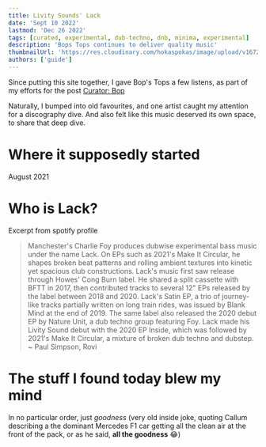 ```yaml
---
title: Livity Sounds' Lack
date: 'Sept 10 2022'
lastmod: 'Dec 26 2022'
tags: [curated, experimental, dub-techno, dnb, minima, experimental]
description: 'Bops Tops continues to deliver quality music'
thumbnailUrl: 'https://res.cloudinary.com/hokaspokas/image/upload/v1672084266/goosebumpsfm/lack_nyerip.jpg'
authors: ['guide']
---
```


Since putting this site together, I gave Bop's Tops a few listens, as part of my efforts for the post [Curator: Bop](/curated/curator-bop)

Naturally, I bumped into old favourites, and one artist caught my attention for a discography dive. And also felt like this music deserved its own space, to share that deep dive.

# Where it supposedly started

August 2021

<Track
  url={'2Mf7lfHxdiABiO7j0BDbHc'}
  genres={['experimental']}
  blurb="Lacks music is very good. Clean, well constructed bass."
/>

<Track
  url={'4FWoiSAswW1q3VvwGbmsKJ'}
  genres={['dnb']}
  blurb="Another demonstration of clean bass. Smooth like butter I tell ya"
/>

# Who is Lack?

Excerpt from spotify profile

> Manchester's Charlie Foy produces dubwise experimental bass music
> under the name Lack. On EPs such as 2021's Make It Circular, he
> shapes broken beat patterns and rolling ambient textures into kinetic
> yet spacious club constructions.
> Lack's music first saw release through Howes' Cong Burn label. He
> shared a split cassette with BFTT in 2017, then contributed tracks to
> several 12" EPs released by the label between 2018 and 2020. Lack's
> Satin EP, a trio of journey-like tracks partially written on long train
> rides, was issued by Blank Mind at the end of 2019. The same label
> also released the 2020 debut EP by Nature Unit, a dub techno group
> featuring Foy. Lack made his Livity Sound debut with the 2020 EP
> Inside, which was followed by 2021's Make It Circular, a mixture of
> broken dub techno and dubstep. ~ Paul Simpson, Rovi

# The stuff I found today blew my mind

In no particular order, just _goodness_ (very old inside joke, quoting Callum describing a the dominant Mercedes F1 car getting all the clean air at the front of the pack, or as he said, **all the goodness** 😂)

<Track
  url={'57UIAzd2JWc8IT2KLQkOOC'}
  genres={['footwork', 'bass']}
  blurb="Going straight into my fancy footwork playlist"
/>
